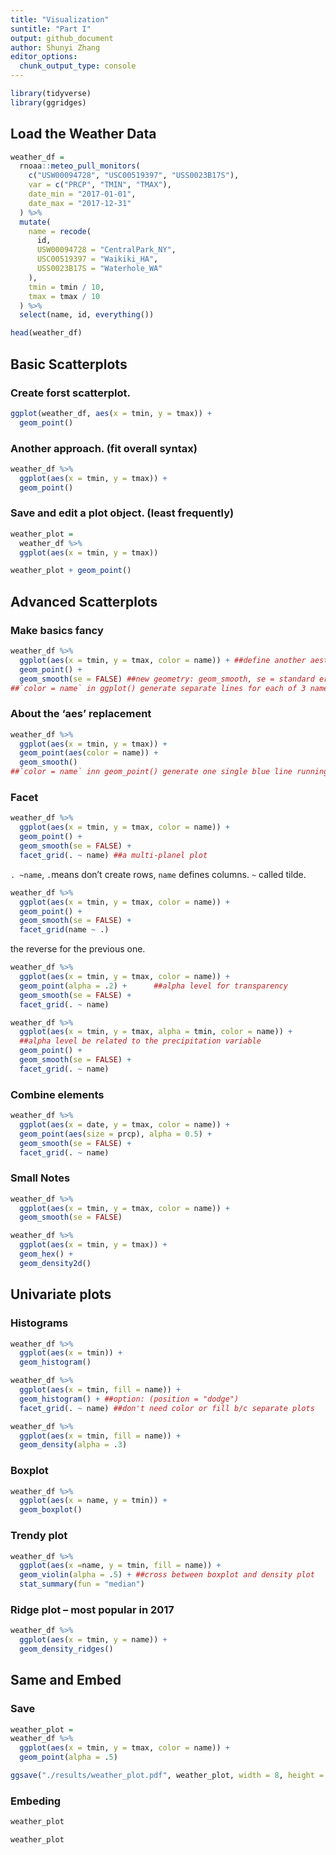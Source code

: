 ```yaml
---
title: "Visualization"
suntitle: "Part I"
output: github_document
author: Shunyi Zhang
editor_options: 
  chunk_output_type: console
---
```


```r
library(tidyverse)
library(ggridges)
```

## Load the Weather Data

```r
weather_df = 
  rnoaa::meteo_pull_monitors(
    c("USW00094728", "USC00519397", "USS0023B17S"),
    var = c("PRCP", "TMIN", "TMAX"),
    date_min = "2017-01-01",
    date_max = "2017-12-31"
  ) %>% 
  mutate(
    name = recode(
      id,
      USW00094728 = "CentralPark_NY",
      USC00519397 = "Waikiki_HA",
      USS0023B17S = "Waterhole_WA"
    ),
    tmin = tmin / 10,
    tmax = tmax / 10
  ) %>% 
  select(name, id, everything())

head(weather_df)
```


## Basic Scatterplots

### Create forst scatterplot.

```r
ggplot(weather_df, aes(x = tmin, y = tmax)) + 
  geom_point()
```

### Another approach. (fit overall syntax)

```r
weather_df %>% 
  ggplot(aes(x = tmin, y = tmax)) + 
  geom_point()
```

### Save and edit a plot object. (least frequently)

```r
weather_plot = 
  weather_df %>% 
  ggplot(aes(x = tmin, y = tmax))

weather_plot + geom_point()
```


## Advanced Scatterplots

### Make basics fancy

```r
weather_df %>% 
  ggplot(aes(x = tmin, y = tmax, color = name)) + ##define another aesthetic mapping "color"
  geom_point() + 
  geom_smooth(se = FALSE) ##new geometry: geom_smooth, se = standard error, generally turnned off
##`color = name` in ggplot() generate separate lines for each of 3 name factor. 
```

### About the 'aes' replacement

```r
weather_df %>% 
  ggplot(aes(x = tmin, y = tmax)) + 
  geom_point(aes(color = name)) +
  geom_smooth() 
##`color = name` inn geom_point() generate one single blue line running through all
```

### Facet

```r
weather_df %>% 
  ggplot(aes(x = tmin, y = tmax, color = name)) + 
  geom_point() + 
  geom_smooth(se = FALSE) +
  facet_grid(. ~ name) ##a multi-planel plot
```
`. ~name`, `.`means don't create rows, `name` defines columns. `~` called tilde. 

```r
weather_df %>% 
  ggplot(aes(x = tmin, y = tmax, color = name)) + 
  geom_point() + 
  geom_smooth(se = FALSE) +
  facet_grid(name ~ .)
```
the reverse for the previous one.

```r
weather_df %>% 
  ggplot(aes(x = tmin, y = tmax, color = name)) + 
  geom_point(alpha = .2) +      ##alpha level for transparency
  geom_smooth(se = FALSE) +
  facet_grid(. ~ name)
```

```r
weather_df %>% 
  ggplot(aes(x = tmin, y = tmax, alpha = tmin, color = name)) + 
  ##alpha level be related to the precipitation variable
  geom_point() +      
  geom_smooth(se = FALSE) +
  facet_grid(. ~ name)
```

### Combine elements

```r
weather_df %>% 
  ggplot(aes(x = date, y = tmax, color = name)) + 
  geom_point(aes(size = prcp), alpha = 0.5) + 
  geom_smooth(se = FALSE) + 
  facet_grid(. ~ name)
```


### Small Notes

```r
weather_df %>% 
  ggplot(aes(x = tmin, y = tmax, color = name)) + 
  geom_smooth(se = FALSE)
```

```r
weather_df %>% 
  ggplot(aes(x = tmin, y = tmax)) + 
  geom_hex() +
  geom_density2d()
```


## Univariate plots

### Histograms

```r
weather_df %>% 
  ggplot(aes(x = tmin)) + 
  geom_histogram()
```

```r
weather_df %>% 
  ggplot(aes(x = tmin, fill = name)) + 
  geom_histogram() + ##option: (position = "dodge")
  facet_grid(. ~ name) ##don't need color or fill b/c separate plots
```

```r
weather_df %>% 
  ggplot(aes(x = tmin, fill = name)) + 
  geom_density(alpha = .3)
```

### Boxplot 

```r
weather_df %>% 
  ggplot(aes(x = name, y = tmin)) +
  geom_boxplot()
```

### Trendy plot

```r
weather_df %>% 
  ggplot(aes(x =name, y = tmin, fill = name)) +
  geom_violin(alpha = .5) + ##cross between boxplot and density plot 
  stat_summary(fun = "median")
```

### Ridge plot -- most popular in 2017

```r
weather_df %>% 
  ggplot(aes(x = tmin, y = name)) +
  geom_density_ridges()
```


## Same and Embed

### Save

```r
weather_plot =
weather_df %>% 
  ggplot(aes(x = tmin, y = tmax, color = name)) +
  geom_point(alpha = .5)

ggsave("./results/weather_plot.pdf", weather_plot, width = 8, height = 5)
```

### Embeding

```r
weather_plot
```

```r
weather_plot
```
